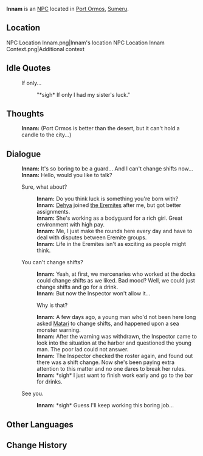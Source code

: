 {{Meta
<!-- Remove this template after adding the missing info -->
|missing_NPC_location = yes
|missing_NPC_context  = yes
|missing_NPC_profile  = yes
}}
{{Character Infobox
|type             = NPC
|image            = NPC Innam.png
|realname         = <!-- Optional, if different from in-game name -->
|deceased         = <!-- Past (for deceased prior to events of the game) or free response -->
|region           = Sumeru
|location         = <!-- Where the character appears, if different from Region -->
|affiliation      = The Eremites
|title            = Eremite Mercenary

|ancestry         = <!-- Clan/family -->
|father           = 
|mother           = 
|spouse           = 
|sibling          = 
|child            = 
|relative         = 

|voiceEN          = 
|voiceCN          = 
|voiceJP          = 
|dialoguereward   = 
}}
'''Innam''' is an [[NPC]] located in [[Port Ormos]], [[Sumeru]].
<!-- is a quest/event-exclusive NPC that appears in the [[(Chapter)]] Act I: [[(Quest)]].

Following a certain dialogue branch for the first time gives the player AMOUNT_AS_WORD [[Item]].<!-- Only needed for NPCs that give items -->

==Location==
<gallery>
NPC Location Innam.png|Innam's location
NPC Location Innam Context.png|Additional context
</gallery>
<!--
==Profile==
Detailed story/lore information goes here.
''(To be added.)''

===Personality===
''(To be added.)''

===Appearance===
Keep appearance section short and concise. Limit to 2 paragraphs with 3-4 sentences each.
''(To be added.)''

==Quests and Events==
{{Quests and Events}}
-->
==Idle Quotes==
{{Dialogue start}}
:{{DIcon|Idle}} If only...
::{{A|VO Innam 01.ogg}} "*sigh* If only I had my sister's luck."
{{Dialogue end}}

==Thoughts==
{{All Schemes to Know Explanation|name=Innam}}
{{Dialogue start}}
:{{A|VO Innam All Schemes to Know 01.ogg}} '''Innam:''' (Port Ormos is better than the desert, but it can't hold a candle to the city...)
{{Dialogue end}}

==Dialogue==
{{Dialogue start}}
:'''Innam:''' It's so boring to be a guard... And I can't change shifts now...
:'''Innam:''' Hello, would you like to talk?
:{{DIcon}} Sure, what about?
::'''Innam:''' Do you think luck is something you're born with?
::'''Innam:''' [[Dehya]] joined [[the Eremites]] after me, but got better assignments.
::'''Innam:''' She's working as a bodyguard for a rich girl. Great environment with high pay.
::'''Innam:''' Me, I just make the rounds here every day and have to deal with disputes between Eremite groups.
::'''Innam:''' Life in the Eremites isn't as exciting as people might think.
:{{DIcon}} You can't change shifts?
::'''Innam:''' Yeah, at first, we mercenaries who worked at the docks could change shifts as we liked. Bad mood? Well, we could just change shifts and go for a drink.
::'''Innam:''' But now the Inspector won't allow it...
::{{DIcon}} Why is that?
::'''Innam:''' A few days ago, a young man who'd not been here long asked [[Matari]] to change shifts, and happened upon a sea monster warning.
::'''Innam:''' After the warning was withdrawn, the Inspector came to look into the situation at the harbor and questioned the young man. The poor lad could not answer.
::'''Innam:''' The Inspector checked the roster again, and found out there was a shift change. Now she's been paying extra attention to this matter and no one dares to break her rules.
::'''Innam:''' *sigh* I just want to finish work early and go to the bar for drinks.
:{{DIcon}} See you.
::'''Innam:''' *sigh* Guess I'll keep working this boring job...
{{Dialogue end}}
<!--
==Event Dialogue==
===Event Name===
{{Dialogue start}}
:'''{{subst:PAGENAME}}:'''
{{Dialogue end}}

==Trivia==
* 
-->
==Other Languages==
{{Other Languages
|default_hidden = 1
|en      = Innam
|zhs     = 伊娜姆
|zhs_rm  = Yīnàmǔ
|zht     = 伊娜姆
|zht_rm  = Yīnàmǔ
|ja      = イナーム
|ja_rm   = Inaamu
|ko      = 인남
|ko_rm   = Innam
|es      = Innam
|fr      = Innam
|ru      = Иннам
|th      = Innam
|vi      = Innam
|de      = Innam
|id      = Innam
|pt      = Innam
|tr      = Innam
|it      = Innam
}}

==Change History==
{{Change History|3.0}}
<!--
==References==
{{Reflist}}
-->